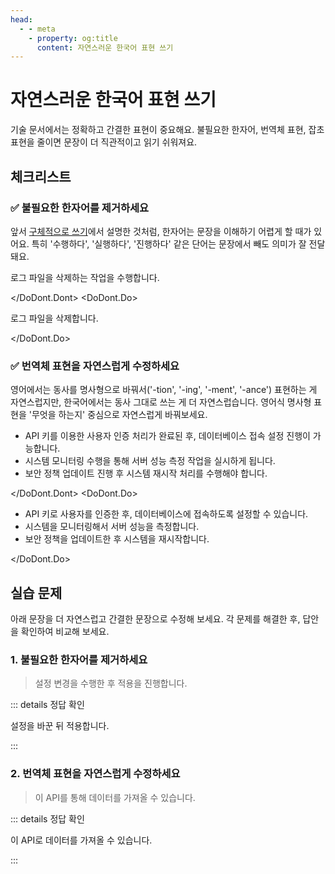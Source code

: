 ```yaml
---
head:
  - - meta
    - property: og:title
      content: 자연스러운 한국어 표현 쓰기
---
```



# 자연스러운 한국어 표현 쓰기

기술 문서에서는 정확하고 간결한 표현이 중요해요. 불필요한 한자어, 번역체 표현, 잡초 표현을 줄이면 문장이 더 직관적이고 읽기 쉬워져요.

## 체크리스트

### ✅ 불필요한 한자어를 제거하세요

앞서 [구체적으로 쓰기](./concreteness.html#1-명사-대신-동사를-사용하세요)에서 설명한 것처럼, 한자어는 문장을 이해하기 어렵게 할 때가 있어요. 특히 '수행하다', '실행하다', '진행하다' 같은 단어는 문장에서 빼도 의미가 잘 전달돼요.

<DoDont>
<DoDont.Dont>

로그 파일을 삭제하는 작업을 수행합니다.

</DoDont.Dont>
<DoDont.Do>

로그 파일을 삭제합니다.

</DoDont.Do>
</DoDont>

### ✅ 번역체 표현을 자연스럽게 수정하세요

영어에서는 동사를 명사형으로 바꿔서('-tion', '-ing', '-ment', '-ance') 표현하는 게 자연스럽지만, 한국어에서는 동사 그대로 쓰는 게 더 자연스럽습니다. 영어식 명사형 표현을 '무엇을 하는지' 중심으로 자연스럽게 바꿔보세요. 

<DoDont>
<DoDont.Dont>

- API 키를 이용한 사용자 인증 처리가 완료된 후, 데이터베이스 접속 설정 진행이 가능합니다.
- 시스템 모니터링 수행을 통해 서버 성능 측정 작업을 실시하게 됩니다.
- 보안 정책 업데이트 진행 후 시스템 재시작 처리를 수행해야 합니다.

</DoDont.Dont>
<DoDont.Do>
- API 키로 사용자를 인증한 후, 데이터베이스에 접속하도록 설정할 수 있습니다.
- 시스템을 모니터링해서 서버 성능을 측정합니다.
- 보안 정책을 업데이트한 후 시스템을 재시작합니다.

</DoDont.Do>
</DoDont>

## 실습 문제

아래 문장을 더 자연스럽고 간결한 문장으로 수정해 보세요. 각 문제를 해결한 후, 답안을 확인하여 비교해 보세요.

### 1. 불필요한 한자어를 제거하세요

> 설정 변경을 수행한 후 적용을 진행합니다.

::: details 정답 확인

설정을 바꾼 뒤 적용합니다.

:::

### 2. 번역체 표현을 자연스럽게 수정하세요

> 이 API를 통해 데이터를 가져올 수 있습니다.

::: details 정답 확인

이 API로 데이터를 가져올 수 있습니다.

:::
